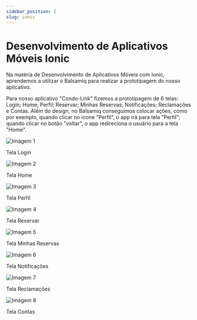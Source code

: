 ```yaml
---
sidebar_position: 2
slug: ionic
---
```



# Desenvolvimento de Aplicativos Móveis Ionic

Na matéria de Desenvolvimento de Aplicativos Móveis com Ionic, aprendemos a utilizar o Balsamiq para realizar a prototipagem do nosso aplicativo.

Para nosso aplicativo "Condo-Link" fizemos a prototipagem de 6 telas: Login; Home; Perfil; Reservar; Minhas Reservas; Notificações; Reclamações e Contas. Além do design, no Balsamiq conseguimos colocar ações, como por exemplo, quando clicar no ícone "Perfil", o app irá para tela "Perfil"; quando clicar no botão "voltar", o app redireciona o usuário para a tela "Home".

![Imagem 1](/img/Tela-Login.png)

Tela Login

![Imagem 2](/img/Tela-Home.png)

Tela Home

![Imagem 3](/img/Tela-Perfil.png)

Tela Perfil

![Imagem 4](/img/Tela-Reservar.png)

Tela Reservar

![Imagem 5](/img/Tela-Minhas-reservas.png)

Tela Minhas Reservas

![Imagem 6](/img/Tela-Notificacoes.png)

Tela Notificações

![Imagem 7](/img/Tela-Reclamacoes.png)

Tela Reclamações

![Imagem 8](/img/Tela-Contas.png)

Tela Contas